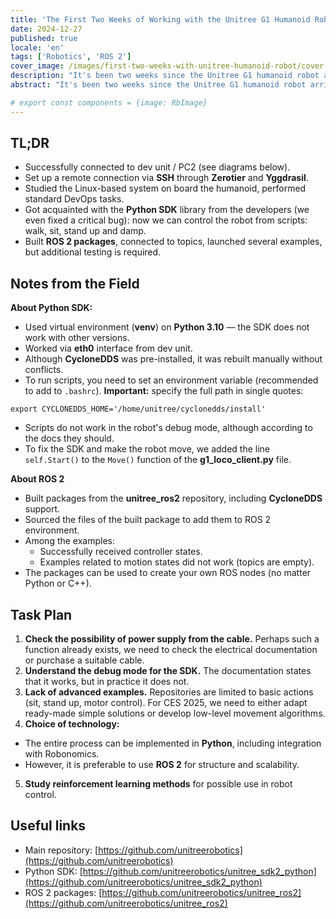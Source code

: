 ```yaml
---
title: 'The First Two Weeks of Working with the Unitree G1 Humanoid Robot'
date: 2024-12-27
published: true
locale: 'en'
tags: ['Robotics', 'ROS 2']
cover_image: /images/first-two-weeks-with-unitree-humanoid-robot/cover.webp
description: "It's been two weeks since the Unitree G1 humanoid robot arrived at the Robonomics lab. A team of at least five engineers with master's degrees in robotics immediately set to work studying and programming the new device. We want to share the first news from the field: impressions, findings and challenges on the way to, as we hope, a humanoid revolution!"
abstract: "It's been two weeks since the Unitree G1 humanoid robot arrived at the Robonomics lab. A team of at least five engineers with master's degrees in robotics immediately set to work studying and programming the new device. We want to share the first news from the field: impressions, findings and challenges on the way to, as we hope, a humanoid revolution!"

# export const components = {image: RbImage}
---
```


## TL;DR

- Successfully connected to dev unit / PC2 (see diagrams below).
- Set up a remote connection via **SSH** through **Zerotier** and **Yggdrasil**.
- Studied the Linux-based system on board the humanoid, performed standard DevOps tasks.
- Got acquainted with the **Python SDK** library from the developers (we even fixed a critical bug): now we can control the robot from scripts: walk, sit, stand up and damp.
- Built **ROS 2 packages**, connected to topics, launched several examples, but additional testing is required.

<RbImage zoom src="/images/first-two-weeks-with-unitree-humanoid-robot/image-schemes.webp" alt="Unitree humanoid robot data stream" />

## Notes from the Field

**About Python SDK:**

- Used virtual environment (**venv**) on **Python 3.10** — the SDK does not work with other versions.
- Worked via **eth0** interface from dev unit.
- Although **CycloneDDS** was pre-installed, it was rebuilt manually without conflicts.
- To run scripts, you need to set an environment variable (recommended to add to `.bashrc`). **Important:** specify the full path in single quotes:

<RbCode>

```
export CYCLONEDDS_HOME='/home/unitree/cyclonedds/install'
```
</RbCode>

- Scripts do not work in the robot's debug mode, although according to the docs they should.
- To fix the SDK and make the robot move, we added the line `self.Start()` to the `Move()` function of the **g1_loco_client.py** file.

**About ROS 2**

- Built packages from the **unitree_ros2** repository, including **CycloneDDS** support.
- Sourced the files of the built package to add them to ROS 2 environment.
- Among the examples:
  - Successfully received controller states.
  - Examples related to motion states did not work (topics are empty).
- The packages can be used to create your own ROS nodes (no matter Python or C++).

<RbGridWrapper columns="2" textAlign="center" align="end">
  <RbGridElement>
    <RbImage zoom src="/images/first-two-weeks-with-unitree-humanoid-robot/first-entering.webp" alt="Unitree humanoid robot first enter" />
  </RbGridElement>
  <RbGridElement>
    <RbImage zoom src="/images/first-two-weeks-with-unitree-humanoid-robot/cyclonedds-error.webp" alt="Unitree humanoid robot cyclonedds error" />
  </RbGridElement>
</RbGridWrapper>

## Task Plan

1. **Check the possibility of power supply from the cable.** Perhaps such a function already exists, we need to check the electrical documentation or purchase a suitable cable.
2. **Understand the debug mode for the SDK.** The documentation states that it works, but in practice it does not.
3. **Lack of advanced examples.** Repositories are limited to basic actions (sit, stand up, motor control). For CES 2025, we need to either adapt ready-made simple solutions or develop low-level movement algorithms.
4. **Choice of technology:**
  - The entire process can be implemented in **Python**, including integration with Robonomics.
  - However, it is preferable to use **ROS 2** for structure and scalability.
5. **Study reinforcement learning methods** for possible use in robot control.

## Useful links

- Main repository: [https://github.com/unitreerobotics](https://github.com/unitreerobotics)   
- Python SDK: [https://github.com/unitreerobotics/unitree_sdk2_python](https://github.com/unitreerobotics/unitree_sdk2_python)   
- ROS 2 packages: [https://github.com/unitreerobotics/unitree_ros2](https://github.com/unitreerobotics/unitree_ros2)   
